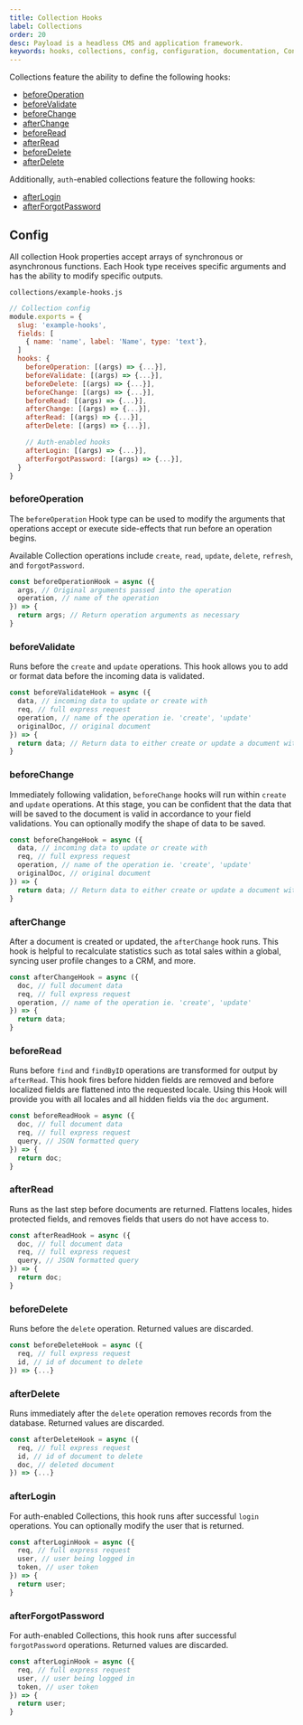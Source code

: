 ```yaml
---
title: Collection Hooks
label: Collections
order: 20
desc: Payload is a headless CMS and application framework.
keywords: hooks, collections, config, configuration, documentation, Content Management System, cms, headless, javascript, node, react, express
---
```


Collections feature the ability to define the following hooks:

- [beforeOperation](#beforeOperation)
- [beforeValidate](#beforeValidate)
- [beforeChange](#beforeChange)
- [afterChange](#afterChange)
- [beforeRead](#beforeRead)
- [afterRead](#afterRead)
- [beforeDelete](#beforeDelete)
- [afterDelete](#afterDelete)

Additionally, `auth`-enabled collections feature the following hooks:

- [afterLogin](#afterLogin)
- [afterForgotPassword](#afterForgotPassword)

## Config

All collection Hook properties accept arrays of synchronous or asynchronous functions. Each Hook type receives specific arguments and has the ability to modify specific outputs.

`collections/example-hooks.js`
```js
// Collection config
module.exports = {
  slug: 'example-hooks',
  fields: [
    { name: 'name', label: 'Name', type: 'text'},
  ]
  hooks: {
    beforeOperation: [(args) => {...}],
    beforeValidate: [(args) => {...}],
    beforeDelete: [(args) => {...}],
    beforeChange: [(args) => {...}],
    beforeRead: [(args) => {...}],
    afterChange: [(args) => {...}],
    afterRead: [(args) => {...}],
    afterDelete: [(args) => {...}],

    // Auth-enabled hooks
    afterLogin: [(args) => {...}],
    afterForgotPassword: [(args) => {...}],
  }
}
```

### beforeOperation

The `beforeOperation` Hook type can be used to modify the arguments that operations accept or execute side-effects that run before an operation begins.

Available Collection operations include `create`, `read`, `update`, `delete`, `refresh`, and `forgotPassword`.

```js
const beforeOperationHook = async ({
  args, // Original arguments passed into the operation
  operation, // name of the operation
}) => {
  return args; // Return operation arguments as necessary
}
```

### beforeValidate

Runs before the `create` and `update` operations. This hook allows you to add or format data before the incoming data is validated.

```js
const beforeValidateHook = async ({
  data, // incoming data to update or create with
  req, // full express request
  operation, // name of the operation ie. 'create', 'update'
  originalDoc, // original document
}) => {
  return data; // Return data to either create or update a document with
}
```

### beforeChange

Immediately following validation, `beforeChange` hooks will run within `create` and `update` operations. At this stage, you can be confident that the data that will be saved to the document is valid in accordance to your field validations. You can optionally modify the shape of data to be saved.

```js
const beforeChangeHook = async ({
  data, // incoming data to update or create with
  req, // full express request
  operation, // name of the operation ie. 'create', 'update'
  originalDoc, // original document
}) => {
  return data; // Return data to either create or update a document with
}
```

### afterChange

After a document is created or updated, the `afterChange` hook runs. This hook is helpful to recalculate statistics such as total sales within a global, syncing user profile changes to a CRM, and more.

```js
const afterChangeHook = async ({
  doc, // full document data
  req, // full express request
  operation, // name of the operation ie. 'create', 'update'
}) => {
  return data;
}
```

### beforeRead

Runs before `find` and `findByID` operations are transformed for output by `afterRead`. This hook fires before hidden fields are removed and before localized fields are flattened into the requested locale. Using this Hook will provide you with all locales and all hidden fields via the `doc` argument.

```js
const beforeReadHook = async ({
  doc, // full document data
  req, // full express request
  query, // JSON formatted query
}) => {
  return doc;
}
```

### afterRead

Runs as the last step before documents are returned. Flattens locales, hides protected fields, and removes fields that users do not have access to.

```js
const afterReadHook = async ({
  doc, // full document data
  req, // full express request
  query, // JSON formatted query
}) => {
  return doc;
}
```

### beforeDelete

Runs before the `delete` operation. Returned values are discarded.

```js
const beforeDeleteHook = async ({
  req, // full express request
  id, // id of document to delete
}) => {...}
```

### afterDelete

Runs immediately after the `delete` operation removes records from the database. Returned values are discarded.

```js
const afterDeleteHook = async ({
  req, // full express request
  id, // id of document to delete
  doc, // deleted document
}) => {...}
```

### afterLogin

For auth-enabled Collections, this hook runs after successful `login` operations. You can optionally modify the user that is returned.

```js
const afterLoginHook = async ({
  req, // full express request
  user, // user being logged in
  token, // user token
}) => {
  return user;
}
```

### afterForgotPassword

For auth-enabled Collections, this hook runs after successful `forgotPassword` operations. Returned values are discarded.

```js
const afterLoginHook = async ({
  req, // full express request
  user, // user being logged in
  token, // user token
}) => {
  return user;
}
```
